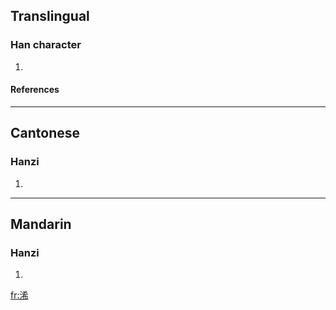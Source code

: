 ==Translingual==
===Han character===
{{Han char|rn=85|rad=水|as=07|sn=10|four=3412<sub>7</sub>|canj=水大大月 (EKKB), X水大大月 (XEKKB)}}
# {{defn|Han|sort=水07}}
====References====
{{Han ref|kx=0624.020|dkj=17466|hdz=31629.010|uh=6D60|ud=28000|bh=D257|bd=53847}}

----
==Cantonese==
===Hanzi===
{{yue-hanzi|jyut=|y=hei1}}
# {{defn|Cantonese}}

----
==Mandarin==
===Hanzi===
{{cmn-hanzi|pin=[[guǎn]] (guan3), [[huàn]] (huan4), [[xī]] (xi1)|wg=kuan<sup>3</sup>, huan<sup>4</sup>, hsi<sup>1</sup>}}
# {{defn|Mandarin}}

[[fr:浠]]